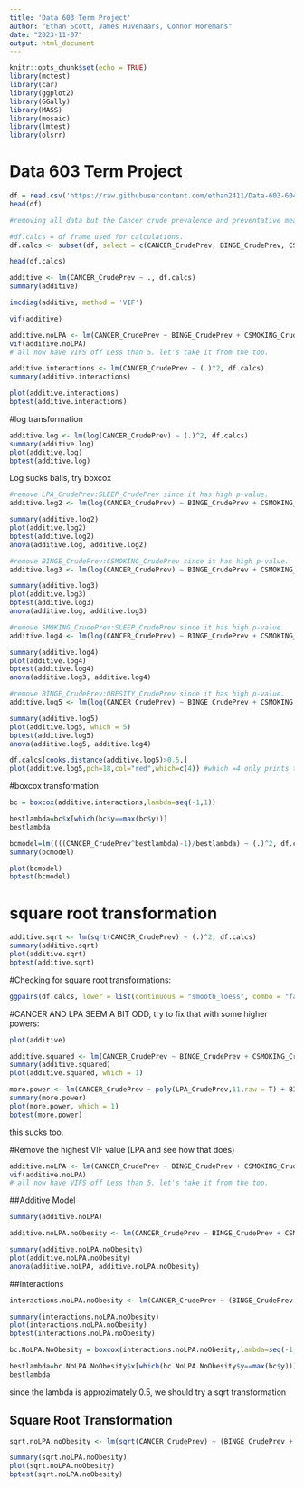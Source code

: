 ```yaml
---
title: 'Data 603 Term Project'
author: "Ethan Scott, James Huvenaars, Connor Horemans"
date: "2023-11-07"
output: html_document
---
```


```r
knitr::opts_chunk$set(echo = TRUE)
library(mctest)
library(car)
library(ggplot2)
library(GGally)
library(MASS)
library(mosaic)
library(lmtest)
library(olsrr)
```

# Data 603 Term Project

```r
df = read.csv('https://raw.githubusercontent.com/ethan2411/Data-603-604/main/603%20Data/500_Cities__Census_Tract-level_Data__GIS_Friendly_Format___2019_release_20231106.csv')
head(df)
```

```r
#removing all data but the Cancer crude prevalence and preventative measures. 

#df.calcs = df frame used for calculations. 
df.calcs <- subset(df, select = c(CANCER_CrudePrev, BINGE_CrudePrev, CSMOKING_CrudePrev, LPA_CrudePrev, OBESITY_CrudePrev, SLEEP_CrudePrev))

head(df.calcs)
```

```r
additive <- lm(CANCER_CrudePrev ~ ., df.calcs)
summary(additive)
```
```r
imcdiag(additive, method = 'VIF')
```

```r
vif(additive)
```


```r
additive.noLPA <- lm(CANCER_CrudePrev ~ BINGE_CrudePrev + CSMOKING_CrudePrev + OBESITY_CrudePrev + SLEEP_CrudePrev, data = df.calcs)
vif(additive.noLPA)
# all now have VIFS off Less than 5. let's take it from the top. 
```



```r
additive.interactions <- lm(CANCER_CrudePrev ~ (.)^2, df.calcs)
summary(additive.interactions)
```
```r
plot(additive.interactions)
bptest(additive.interactions)
```

#log transformation

```r
additive.log <- lm(log(CANCER_CrudePrev) ~ (.)^2, df.calcs)
summary(additive.log)
plot(additive.log)
bptest(additive.log)
```

Log sucks balls, try boxcox


```r
#remove LPA_CrudePrev:SLEEP_CrudePrev since it has high p-value. 
additive.log2 <- lm(log(CANCER_CrudePrev) ~ BINGE_CrudePrev + CSMOKING_CrudePrev + LPA_CrudePrev + OBESITY_CrudePrev + SLEEP_CrudePrev + BINGE_CrudePrev:LPA_CrudePrev + BINGE_CrudePrev:OBESITY_CrudePrev + BINGE_CrudePrev:SLEEP_CrudePrev + CSMOKING_CrudePrev:LPA_CrudePrev + CSMOKING_CrudePrev:OBESITY_CrudePrev + CSMOKING_CrudePrev:SLEEP_CrudePrev + LPA_CrudePrev:OBESITY_CrudePrev + OBESITY_CrudePrev:SLEEP_CrudePrev + BINGE_CrudePrev:CSMOKING_CrudePrev , df.calcs)

summary(additive.log2)
plot(additive.log2)
bptest(additive.log2)
anova(additive.log, additive.log2)
````

```r
#remove BINGE_CrudePrev:CSMOKING_CrudePrev since it has high p-value. 
additive.log3 <- lm(log(CANCER_CrudePrev) ~ BINGE_CrudePrev + CSMOKING_CrudePrev + LPA_CrudePrev + OBESITY_CrudePrev + SLEEP_CrudePrev + BINGE_CrudePrev:LPA_CrudePrev + BINGE_CrudePrev:OBESITY_CrudePrev + BINGE_CrudePrev:SLEEP_CrudePrev + CSMOKING_CrudePrev:LPA_CrudePrev + CSMOKING_CrudePrev:OBESITY_CrudePrev + CSMOKING_CrudePrev:SLEEP_CrudePrev + LPA_CrudePrev:OBESITY_CrudePrev + OBESITY_CrudePrev:SLEEP_CrudePrev, df.calcs)

summary(additive.log3)
plot(additive.log3)
bptest(additive.log3)
anova(additive.log, additive.log3)
````

```r
#remove SMOKING_CrudePrev:SLEEP_CrudePrev since it has high p-value. 
additive.log4 <- lm(log(CANCER_CrudePrev) ~ BINGE_CrudePrev + CSMOKING_CrudePrev + LPA_CrudePrev + OBESITY_CrudePrev + SLEEP_CrudePrev + BINGE_CrudePrev:LPA_CrudePrev + BINGE_CrudePrev:OBESITY_CrudePrev + BINGE_CrudePrev:SLEEP_CrudePrev + CSMOKING_CrudePrev:LPA_CrudePrev + CSMOKING_CrudePrev:OBESITY_CrudePrev + LPA_CrudePrev:OBESITY_CrudePrev + OBESITY_CrudePrev:SLEEP_CrudePrev, df.calcs)

summary(additive.log4)
plot(additive.log4)
bptest(additive.log4)
anova(additive.log3, additive.log4)
````


```r
#remove BINGE_CrudePrev:OBESITY_CrudePrev since it has high p-value. 
additive.log5 <- lm(log(CANCER_CrudePrev) ~ BINGE_CrudePrev + CSMOKING_CrudePrev + LPA_CrudePrev + OBESITY_CrudePrev + SLEEP_CrudePrev + BINGE_CrudePrev:LPA_CrudePrev + BINGE_CrudePrev:SLEEP_CrudePrev + CSMOKING_CrudePrev:LPA_CrudePrev + CSMOKING_CrudePrev:OBESITY_CrudePrev + LPA_CrudePrev:OBESITY_CrudePrev + OBESITY_CrudePrev:SLEEP_CrudePrev, df.calcs)

summary(additive.log5)
plot(additive.log5, which = 5)
bptest(additive.log5)
anova(additive.log5, additive.log4)
````
```r
df.calcs[cooks.distance(additive.log5)>0.5,]
plot(additive.log5,pch=18,col="red",which=c(4)) #which =4 only prints the cook distance plot. 
```


#boxcox transformation

```r
bc = boxcox(additive.interactions,lambda=seq(-1,1))

bestlambda=bc$x[which(bc$y==max(bc$y))]
bestlambda
```
```r
bcmodel=lm((((CANCER_CrudePrev^bestlambda)-1)/bestlambda) ~ (.)^2, df.calcs)
summary(bcmodel)
```
```r
plot(bcmodel)
bptest(bcmodel)
```

# square root transformation

```r
additive.sqrt <- lm(sqrt(CANCER_CrudePrev) ~ (.)^2, df.calcs)
summary(additive.sqrt)
plot(additive.sqrt)
bptest(additive.sqrt)
```

#Checking for square root transformations: 

```r
ggpairs(df.calcs, lower = list(continuous = "smooth_loess", combo = "facethist", discrete = "facetbar", na = "na"))

```

#CANCER AND LPA SEEM A BIT ODD, try to fix that with some higher powers:


```r
plot(additive)
```
```r
additive.squared <- lm(CANCER_CrudePrev ~ BINGE_CrudePrev + CSMOKING_CrudePrev + OBESITY_CrudePrev + SLEEP_CrudePrev + LPA_CrudePrev + I(LPA_CrudePrev^2), data = df.calcs)
summary(additive.squared)
plot(additive.squared, which = 1)
```


```r
more.power <- lm(CANCER_CrudePrev ~ poly(LPA_CrudePrev,11,raw = T) + BINGE_CrudePrev + CSMOKING_CrudePrev + OBESITY_CrudePrev + SLEEP_CrudePrev + LPA_CrudePrev, data = df.calcs)
summary(more.power)
plot(more.power, which = 1)
bptest(more.power)
```

this sucks too. 




#Remove the highest VIF value (LPA and see how that does)

```r
additive.noLPA <- lm(CANCER_CrudePrev ~ BINGE_CrudePrev + CSMOKING_CrudePrev + OBESITY_CrudePrev + SLEEP_CrudePrev, data = df.calcs)
vif(additive.noLPA)
# all now have VIFS off Less than 5. let's take it from the top. 
```

##Additive Model
```r
summary(additive.noLPA)
```

```r
additive.noLPA.noObesity <- lm(CANCER_CrudePrev ~ BINGE_CrudePrev + CSMOKING_CrudePrev + SLEEP_CrudePrev, data = df.calcs)

summary(additive.noLPA.noObesity)
plot(additive.noLPA.noObesity)
anova(additive.noLPA, additive.noLPA.noObesity)
```

##Interactions
```r
interactions.noLPA.noObesity <- lm(CANCER_CrudePrev ~ (BINGE_CrudePrev + CSMOKING_CrudePrev + SLEEP_CrudePrev)^2, data = df.calcs)

summary(interactions.noLPA.noObesity)
plot(interactions.noLPA.noObesity)
bptest(interactions.noLPA.noObesity)
```


```r
bc.NoLPA.NoObesity = boxcox(interactions.noLPA.noObesity,lambda=seq(-1,1))

bestlambda=bc.NoLPA.NoObesity$x[which(bc.NoLPA.NoObesity$y==max(bc$y))]
bestlambda
```

since the lambda is approzimately 0.5, we should try a sqrt transformation


## Square Root Transformation
```r
sqrt.noLPA.noObesity <- lm(sqrt(CANCER_CrudePrev) ~ (BINGE_CrudePrev + CSMOKING_CrudePrev + SLEEP_CrudePrev)^2, data = df.calcs)

summary(sqrt.noLPA.noObesity)
plot(sqrt.noLPA.noObesity)
bptest(sqrt.noLPA.noObesity)
```
















